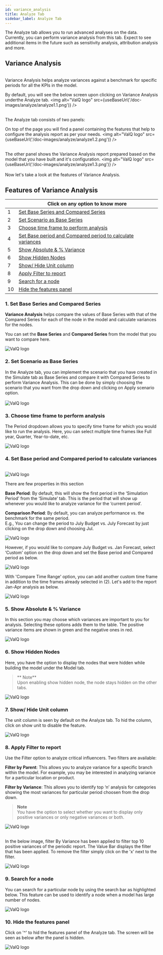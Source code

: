 ```yaml
---
id: variance_analysis
title: Analyze Tab
sidebar_label: Analyze Tab
---
```


<div style={{textAlign: 'justify'}}> 
The Analyze tab allows you to run advanced analyses on the data. 
Currently, you can perform variance analysis from this tab. 
Expect to see additional items in the future such as sensitivity analysis, attribution analysis and more. </div>

## Variance Analysis

<br />
Variance Analysis helps analyze variances against a benchmark for specific periods for all the KPIs in the model.<br />

By default, you will see the below screen upon clicking on Variance Analysis underthe Analyze tab.
  <Zoom>
<img alt="ValQ logo" src={useBaseUrl('/doc-images/analyze/analyze1.1.png')} /> 
  </Zoom>
<br /> <br />

The Analyze tab consists of two panels:

On top of the page you will find a panel containing the features that help to configure the analysis report as per your needs.
  <Zoom>
<img alt="ValQ logo" src={useBaseUrl('/doc-images/analyze/analyze1.2.png')} />
  </Zoom>
<br /> <br />

The other panel shows the Variance Analysis report prepared based on the model that you have built and it's configuration.
  <Zoom>
<img alt="ValQ logo" src={useBaseUrl('/doc-images/analyze/analyze1.3.png')} />
  </Zoom>
<br /> <br />
Now let's take a look at the features of Variance Analysis. 

## Features of Variance Analysis

<div style={{textAlign: 'justify'}}>

|   	| Click on any option to know more  	|
|---	|---	|
| 1  	| [Set Base Series and Compared Series](#1-set-base-series-and-compared-series)  	|
| 2  	| [Set Scenario as Base Series](#2--set-scenario-as-base-series) |
| 3  	| [Choose time frame to perform analysis](#3-choose-time-frame-to-perform-analysis) |
| 4  	| [Set Base period and Compared period to calculate variances](#4-set-base-period-and-compared-period-to-calculate-variances ) 	|
| 5  	| [Show Absolute & % Variance](#5-show-absolute---variance) |
| 6  	| [Show Hidden Nodes](#6-show-hidden-nodes)	|
| 7  	| [Show/ Hide Unit column](#7-show-hide-unit-column)  	|
| 8  	| [Apply Filter to report](#8-apply-filter-to-report)  	|
| 9  	| [Search for a node](#9-search-for-a-node)  	|
| 10  	| [Hide the features panel](#10-hide-the-features-panel)  	|
</div>

### 1. Set Base Series and Compared Series

<div style={{textAlign: 'justify'}}>

**Variance Analysis** helps compare the values of Base Series with that of the Compared Series for each of the node in the model and 
calculate variances for the nodes.

You can set the **Base Series** and **Compared Series** from the model that you want to compare here. 
</div>
<div style={{textAlign: 'center'}}>
  <Zoom>
<img alt="ValQ logo" src={useBaseUrl('/doc-images/analyze/analyze3.png')} />
  </Zoom>
</div>

### 2.  Set Scenario as Base Series

<div style={{textAlign: 'justify'}}>
In the Analyze tab, you can implement the scenario that you have created in the Simulate tab as Base Series and compare it with Compared
Series to perform Variance Analysis. This can be done by simply choosing the scenario that you want from the drop down and clicking on Apply scenario option. <br /> <br />
</div>
<div style={{textAlign: 'center'}}>
  <Zoom>
<img alt="ValQ logo" src={useBaseUrl('/doc-images/analyze/analyze2.png')} />
  </Zoom>
</div>

### 3. Choose time frame to perform analysis

<div style={{textAlign: 'justify'}}>

The Period dropdown allows you to specify time frame for which you would like to run the analysis. Here, you can select multiple 
time frames like Full year, Quarter, Year-to-date, etc.
</div>
<div style={{textAlign: 'center'}}>
  <Zoom>
<img alt="ValQ logo" src={useBaseUrl('/doc-images/analyze/analyze4.png')} />
  </Zoom>
</div> 

### 4. Set Base period and Compared period to calculate variances

<br />
<div style={{textAlign: 'center'}}>
  <Zoom>
<img alt="ValQ logo" src={useBaseUrl('/doc-images/analyze/analyze7.png')} />
  </Zoom>
</div>

There are few properties in this section

<div style={{textAlign: 'justify'}}>

**Base Period**: By default, this will show the first period in the ‘Simulation Period’ from the ‘Simulate’ tab. 
This is the period that will show up whenever you would like to analyze variance for the ‘current period’.

**Comparison Period**: By default, you can analyze performance vs. the benchmark for the same period. <br />
E.g., You can change the period to July Budget vs. July Forecast by just clicking on the drop down and choosing Jul.
</div>

<div style={{textAlign: 'center'}}>
  <Zoom>
<img alt="ValQ logo" src={useBaseUrl('/doc-images/analyze/analyze8.png')} />
  </Zoom>
</div>

However, if you would like to compare July Budget vs. Jan Forecast, select ‘Custom' option on the drop down and set the Base period and
Compared period as below. 

<div style={{textAlign: 'center'}}>
  <Zoom>
<img alt="ValQ logo" src={useBaseUrl('/doc-images/analyze/analyze9.1.png')} />
  </Zoom>
</div> 

With 'Compare Time Range' option, you can add another custom time frame in addition to the time frames already selected in (2). Let's add
to the report Jan-Apr analysis as below.

<div style={{textAlign: 'center'}}>
  <Zoom>
<img alt="ValQ logo" src={useBaseUrl('/doc-images/analyze/analyze9.2.png')} />
  </Zoom>
</div> 

### 5. Show Absolute & % Variance

<div style={{textAlign: 'justify'}}>

In this section you may choose which variances are important to you for analysis. Selecting these options adds them to the table.
The positive variance items are shown in green and the negative ones in red.
</div>
<div style={{textAlign: 'center'}}>
  <Zoom>
<img alt="ValQ logo" src={useBaseUrl('/doc-images/analyze/analyze10.png')} />
  </Zoom>
</div>

### 6. Show Hidden Nodes

<div style={{textAlign: 'justify'}}>

Here, you have the option to display the nodes that were hidden while building the model under the Model tab. 
</div>

> ** Note** <br /> Upon enabling show hidden node, the node stays hidden on the other tabs.

<div style={{textAlign: 'center'}}>
  <Zoom>
<img alt="ValQ logo" src={useBaseUrl('/doc-images/analyze/analyze11.png')} />
  </Zoom>
</div>

### 7. Show/ Hide Unit column

<div style={{textAlign: 'justify'}}>

The unit column is seen by default on the Analyze tab. To hid the column, click on show unit to disable the feature.
</div>
<div style={{textAlign: 'center'}}>
  <Zoom>
<img alt="ValQ logo" src={useBaseUrl('/doc-images/analyze/analyze12.png')} />
  </Zoom>
</div>

### 8. Apply Filter to report

<div style={{textAlign: 'justify'}}>

Use the Filter option to analyze critical influencers.  Two filters are available:

**Filter by Parent**: This allows you to analyze variance for a specific branch within the model. For example, you may be interested in analyzing variance for a particular location or product.

**Filter by Variance**: This allows you to identify top ‘n’ analysis for categories showing the most variances for particular period choosen from the drop down.

> **Note** <br /> You have the option to select whether you want to display only positive variances or only negative variances or both.

</div>
<div style={{textAlign: 'center'}}>
  <Zoom>
<img alt="ValQ logo" src={useBaseUrl('/doc-images/analyze/analyze13.1.png')} />
  </Zoom>
</div>

<br />
<div style={{textAlign: 'justify'}}>

In the below image, filter By Variance has been applied to filter top 10 positive variances of the periodic report. The Value Bar displays 
the filter that has been applied. To remove the filter simply click on the 'x' next to the filter. 

</div>

<div style={{textAlign: 'center'}}>
  <Zoom>
<img alt="ValQ logo" src={useBaseUrl('/doc-images/analyze/analyze13.2.png')} />
  </Zoom>
</div>

### 9. Search for a node

<div style={{textAlign: 'justify'}}>

You can search for a particular node by using the search bar as highlighted below. This feature can be used to identify a node when a model 
has large number of nodes. 

</div>

<div style={{textAlign: 'center'}}>
  <Zoom>
<img alt="ValQ logo" src={useBaseUrl('/doc-images/analyze/analyze14.png')} />
  </Zoom>
</div>

### 10. Hide the features panel

Click on '^' to hid the features panel of the Analyze tab. The screen will be seen as below after the panel is hidden.

<div style={{textAlign: 'center'}}>
  <Zoom>
<img alt="ValQ logo" src={useBaseUrl('/doc-images/analyze/analyze15.png')} />
  </Zoom>
</div>
